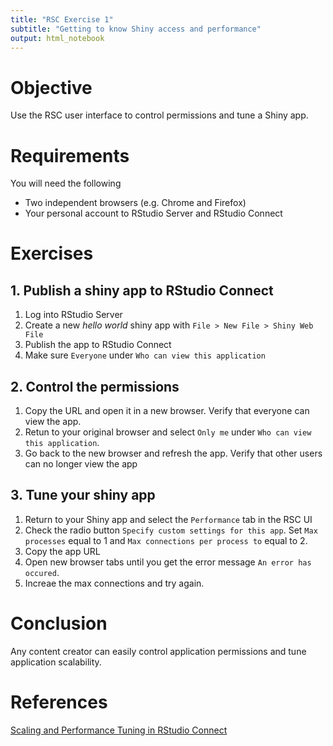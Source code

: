 ```yaml
---
title: "RSC Exercise 1"
subtitle: "Getting to know Shiny access and performance"
output: html_notebook
---
```


# Objective

Use the RSC user interface to control permissions and tune a Shiny app.

# Requirements

You will need the following

* Two independent browsers (e.g. Chrome and Firefox)
* Your personal account to RStudio Server and RStudio Connect

# Exercises

## 1. Publish a shiny app to RStudio Connect

1. Log into RStudio Server
2. Create a new *hello world* shiny app with `File > New File > Shiny Web File`
3. Publish the app to RStudio Connect
4. Make sure `Everyone` under `Who can view this application`

## 2. Control the permissions

1. Copy the URL and open it in a new browser. Verify that everyone can view the app.
2. Retun to your original browser and select `Only me` under `Who can view this application`.
3. Go back to the new browser and refresh the app. Verify that other users can no longer view the app

## 3. Tune your shiny app

1. Return to your Shiny app and select the `Performance` tab in the RSC UI
2. Check the radio button `Specify custom settings for this app`. Set `Max processes` equal to 1 and `Max connections per process to` equal to 2.
3. Copy the app URL
4. Open new browser tabs until you get the error message `An error has occured`.
5. Increae the max connections and try again.

# Conclusion

Any content creator can easily control application permissions and tune application scalability.

# References

[Scaling and Performance Tuning in RStudio Connect](https://support.rstudio.com/hc/en-us/articles/231874748)